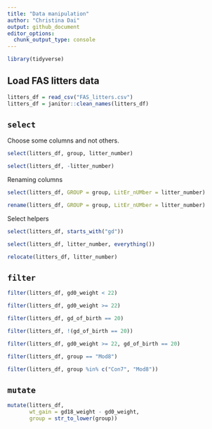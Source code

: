 ```yaml
---
title: "Data manipulation"
author: "Christina Dai"
output: github_document
editor_options: 
  chunk_output_type: console
---
```


```r
library(tidyverse)
```

## Load FAS litters data

```r
litters_df = read_csv("FAS_litters.csv")
litters_df = janitor::clean_names(litters_df)
```

## `select`

Choose some columns and not others.

```r
select(litters_df, group, litter_number)
```

```r
select(litters_df, -litter_number)
```

Renaming columns

```r
select(litters_df, GROUP = group, LitEr_nUMber = litter_number)
```

```r
rename(litters_df, GROUP = group, LitEr_nUMber = litter_number)
```

Select helpers

```r
select(litters_df, starts_with("gd"))
```

```r
select(litters_df, litter_number, everything())
```

```r
relocate(litters_df, litter_number)
```

## `filter`

```r
filter(litters_df, gd0_weight < 22)
```

```r
filter(litters_df, gd0_weight >= 22)
```

```r
filter(litters_df, gd_of_birth == 20)
```

```r
filter(litters_df, !(gd_of_birth == 20))
```

```r
filter(litters_df, gd0_weight >= 22, gd_of_birth == 20)
```

```r
filter(litters_df, group == "Mod8")
```

```r
filter(litters_df, group %in% c("Con7", "Mod8"))
```

## `mutate`

```r
mutate(litters_df, 
       wt_gain = gd18_weight - gd0_weight,
       group = str_to_lower(group))
```











